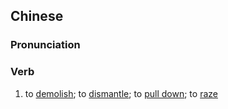 {{also|拆毁}}
==Chinese==
{{zh-forms|s=拆毁}}

===Pronunciation===
{{zh-pron
|m=chāihuǐ
|cat=v
}}

===Verb===
{{zh-verb}}

# to [[demolish]]; to [[dismantle]]; to [[pull down]]; to [[raze]]